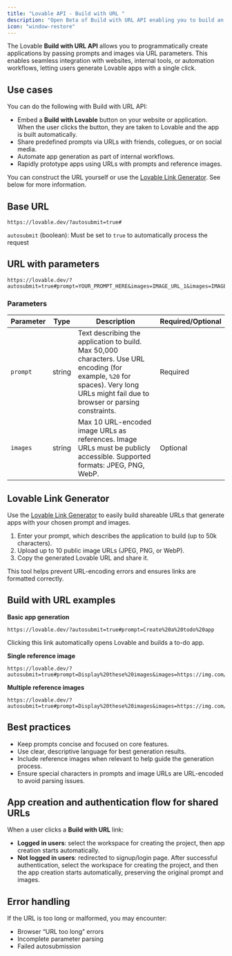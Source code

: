 ```yaml
---
title: "Lovable API - Build with URL "
description: "Open Beta of Build with URL API enabling you to build an application from a shareable URL."
icon: "window-restore"
---
```


The Lovable **Build with URL API** allows you to programmatically create applications by passing prompts and images via URL parameters. This enables seamless integration with websites, internal tools, or automation workflows, letting users generate Lovable apps with a single click.

## Use cases

You can do the following with Build with URL API:

- Embed a **Build with Lovable** button on your website or application. When the user clicks the button, they are taken to Lovable and the app is built automatically.
- Share predefined prompts via URLs with friends, collegues, or on social media.
- Automate app generation as part of internal workflows.
- Rapidly prototype apps using URLs with prompts and reference images.

You can construct the URL yourself or use the [Lovable Link Generator](https://lovable.dev/links). See below for more information.

## Base URL

```
https://lovable.dev/?autosubmit=true#
```

`autosubmit` (boolean): Must be set to `true` to automatically process the request

## URL with parameters

```
https://lovable.dev/?autosubmit=true#prompt=YOUR_PROMPT_HERE&images=IMAGE_URL_1&images=IMAGE_URL_2
```

### Parameters

| Parameter | Type   | Description                                                                                                                                                                         | Required/Optional |
| --------- | ------ | ----------------------------------------------------------------------------------------------------------------------------------------------------------------------------------- | ----------------- |
| `prompt`  | string | Text describing the application to build. Max 50,000 characters. Use URL encoding (for example, `%20` for spaces). Very long URLs might fail due to browser or parsing constraints. | Required          |
| `images`  | string | Max 10 URL-encoded image URLs as references. Image URLs must be publicly accessible. Supported formats: JPEG, PNG, WebP.                                                            | Optional          |

## Lovable Link Generator

Use the [Lovable Link Generator](https://lovable.dev/links) to easily build shareable URLs that generate apps with your chosen prompt and images.

1. Enter your prompt, which describes the application to build (up to 50k characters).
2. Upload up to 10 public image URLs (JPEG, PNG, or WebP).
3. Copy the generated Lovable URL and share it.

This tool helps prevent URL-encoding errors and ensures links are formatted correctly.

## Build with URL examples

**Basic app generation**

```
https://lovable.dev/?autosubmit=true#prompt=Create%20a%20todo%20app
```

Clicking this link automatically opens Lovable and builds a to-do app.

**Single reference image**

```
https://lovable.dev/?autosubmit=true#prompt=Display%20these%20images&images=https://img.com/1.jpg
```

**Multiple reference images**

```
https://lovable.dev/?autosubmit=true#prompt=Display%20these%20images&images=https://img.com/1.jpg&images=https://img.com/2.jpg​
```

## Best practices

- Keep prompts concise and focused on core features.
- Use clear, descriptive language for best generation results.
- Include reference images when relevant to help guide the generation process.
- Ensure special characters in prompts and image URLs are URL-encoded to avoid parsing issues.

## App creation and authentication flow for shared URLs

When a user clicks a **Build with URL** link:

- **Logged in users**: select the workspace for creating the project, then app creation starts automatically.
- **Not logged in users**: redirected to signup/login page. After successful authentication, select the workspace for creating the project, and then the app creation starts automatically, preserving the original prompt and images.

## Error handling

If the URL is too long or malformed, you may encounter:

- Browser “URL too long” errors
- Incomplete parameter parsing
- Failed autosubmission